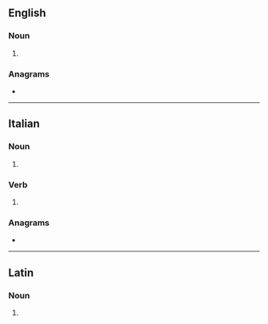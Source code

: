 ==English==

===Noun===
{{head|en|noun form}}

# {{plural of|en|stilus}}

===Anagrams===
* {{anagrams|en|a=iilst|tilis}}

----

==Italian==

===Noun===
{{head|it|noun form|g=m}}

# {{plural of|it|stile}}

===Verb===
{{head|it|verb form}}

# {{inflection of|it|stilare||2|s|pres|indc|;|1//2//3|s|pres|subj|;|3|s|impr}}

===Anagrams===
* {{anagrams|it|a=iilst|listi}}

----

==Latin==

===Noun===
{{la-noun-form|stilī}}

# {{inflection of|la|stilus||nom//voc|p|;|gen|s}}